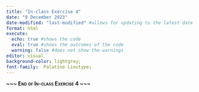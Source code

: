 ```yaml
---
title: "In-class Exercise 4"
date: "9 December 2023"
date-modified: "last-modified" #allows for updating to the latest date
format: html
execute: 
  echo: true #shows the code
  eval: true #shows the outcomes of the code
  warning: false #does not show the warnings
editor: visual
background-color: lightgrey;
font-family:  Palatino Linotype;
---
```


[**\~\~\~ End of In-class Exercise 4 \~\~\~**]{.smallcaps}
